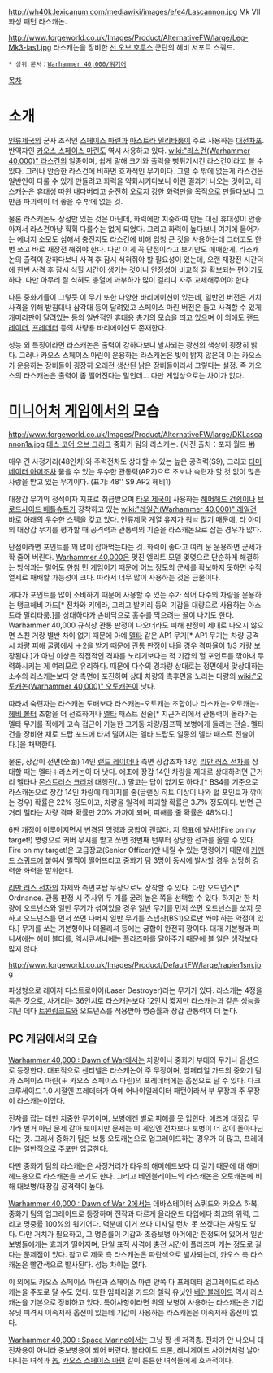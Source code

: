 {{{+1 '''Lascannon'''}}}

http://wh40k.lexicanum.com/mediawiki/images/e/e4/Lascannon.jpg
Mk Ⅶ 화성 패턴 라스캐논.

http://www.forgeworld.co.uk/Images/Product/AlternativeFW/large/Leg-Mk3-las1.jpg
라스캐논을 장비한 [[선 오브 호루스]] 군단의 헤비 서포트 스쿼드.

 * 상위 문서：[[Warhammer 40,000/워기어]]

[[목차]]

= 소개 =
[[인류제국]]의 군사 조직인 [[스페이스 마린]]과 [[아스트라 밀리타룸]]이 주로 사용하는 [[대전차포]]. 반역자인 [[카오스 스페이스 마린]]도 역시 사용하고 있다. [[wiki:"라스건(Warhammer 40,000)" 라스건]]의 일종이며, 쉽게 말해 크기와 출력을 뻥튀기시킨 라스건이라고 볼 수 있다. 그러나 안습한 라스건에 비하면 효과적인 무기이다. 그럴 수 밖에 없는게 라스건은 일반인이 다룰 수 있게 만들려고 화력을 약화시키다보니 이런 결과가 나오는 것이고, 라스캐논은 휴대성 따윈 내다버리고 순전히 오로지 강한 화력만을 목적으로 만들다보니 그만큼 파괴력이 더 좋을 수 밖에 없는 것.

물론 라스캐논도 장점만 있는 것은 아닌데, 화력에만 치중하여 만든 대신 휴대성이 안좋아져서 라스건마냥 휙휙 다룰수는 없게 되었다. 그리고 화력이 높다보니 여기에 들어가는 에너지 소모도 심해서 충전지도 라스건에 비해 엄청 큰 것을 사용하는데 그러고도 한번 쏘고 바로 재장전 해줘야 한다. 다만 이게 꼭 단점이라고 보기만도 애매한게, 라스캐논의 출력이 강하다보니 사격 후 잠시 식혀줘야 할 필요성이 있는데, 오랜 재장전 시간덕에 한번 사격 후 잠시 식힐 시간이 생기는 것이니 안정성이 비교적 잘 확보되는 편이기도 하다. 다만 아무리 잘 식혀도 총열에 과부하가 많이 걸리니 자주 교체해주어야 한다.

다른 중화기들이 그렇듯 이 무기 또한 다양한 바리에이션이 있는데, 일반인 버전은 거치 사격을 위해 받침대나 삼각대 등이 달려있고 스페이스 마린 버전은 들고 사격할 수 있게 개머리판이 달려있는 등의 일반적인 휴대용 총기의 모습을 띄고 있으며 이 외에도 [[랜드 레이더]], [[프레데터]] 등의 차량용 바리에이션도 존재한다.

성능 외 특징이라면 라스캐논은 출력이 강하다보니 발사되는 광선의 색상이 굉장히 밝다. 그러나 카오스 스페이스 마린이 운용하는 라스캐논은 빛이 밝지 않은데 이는 카오스가 운용하는 장비들이 굉장히 오래전 생산된 낡은 장비들이라서 그렇다는 설정. 즉 카오스의 라스캐논은 출력이 좀 떨어진다는 말인데... 다만 게임상으로는 차이가 없다.

= [[미니어처 게임]]에서의 모습 =

http://www.forgeworld.co.uk/Images/Product/AlternativeFW/large/DKLascannon1a.jpg
[[데스 코어 오브 크리그]] 중화기 팀의 라스캐논.
(사진 출처：포지 월드 [http://www.forgeworld.co.uk/Warhammer-40000/Imperial_Guard/Death-Korps-of-Krieg/ #])

매우 긴 사정거리(48인치)와 주력전차도 상대할 수 있는 높은 공격력(S9), 그리고 [[터미네이터 아머]]조차 뚫을 수 있는 우수한 관통력(AP2)으로 초보나 숙련자 할 것 없이 많은 사랑을 받고 있는 무기이다. (표기: 48'' S9 AP2 헤비1)

대장갑 무기의 정석이자 지표로 취급받으며 [[타우 제국]]이 사용하는 [[해머헤드 건쉽]]이나 [[브로드사이드 배틀슈트]]가 장착하고 있는 [[wiki:"레일건(Warhammer 40,000)" 레일건]] 바로 아래의 우수한 스펙을 갖고 있다. 인류제국 계열 유저가 워낙 많기 때문에, 타 아미의 대장갑 무기를 평가할 때 공격력과 관통력의 기준을 라스캐논으로 잡는 경우가 많다.

단점이라면 포인트를 꽤 많이 잡아먹는다는 것. 화력이 좋다고 여러 문 운용하면 군세가 확 줄어 버린다. [[Warhammer 40,000]]은 멋진 엘리트 모델 몇몇으로 단순하게 해결하는 방식과는 멀어도 한참 먼 게임이기 때문에 어느 정도의 군세를 확보하지 못하면 수적 열세로 패배할 가능성이 크다. 따라서 너무 많이 사용하는 것은 금물이다.

게다가 포인트를 많이 소비하기 때문에 사용할 수 있는 수가 적어 다수의 차량을 운용하는 탱크헤비 가드[* 전차와 키메라, 그리고 발키리 등의 기갑을 대량으로 사용하는 아스트라 밀리타룸.]를 상대하다가 손바닥으로 홍수를 막으려는 꼴이 나기도 한다. Warhammer 40,000 규칙상 관통 판정이 나오더라도 피해 판정이 제대로 나오지 않으면 스친 거랑 별반 차이 없기 때문에 아예 [[멜타]] 같은 AP1 무기[* AP1 무기는 차량 공격 시 차량 피해 굴림에서 ＋2을 받기 때문에 관통 판정이 나올 경우 격파율이 1/3 가량 보장된다.]가 아닌 이상은 직접적인 격파를 노리기보다는 적 기갑의 헐 포인트를 깎아내 무력화시키는 게 여러모로 유리하다. 때문에 다수의 경차량 상대로는 정면에서 맞상대하는 소수의 라스캐논보다 양 측면에 포진하여 상대 차량의 측후면을 노리는 다량의 [[wiki:"오토캐논(Warhammer 40,000)" 오토캐논]]이 낫다.

따라서 숙련자는 라스캐논 도배보다 라스캐논-오토캐논 조합이나 라스캐논-오토캐논-[[헤비 볼터]] 조합을 더 선호하거나 [[멜타]] 패스트 전술[* 지근거리에서 관통력이 올라가는 멜타 무기를 적에게 고속 접근이 가능한 고기동 차량/점프팩 보병에게 들리는 전술. 멜타건을 장비한 채로 드랍 포드에 타서 떨어지는 멜타 드랍도 일종의 멜타 패스트 전술이다.]을 채택한다.

물론, 장갑이 전면(全面) 14인 [[랜드 레이더]]나 측면 장갑조차 13인 [[리만 러스 전차]]를 상대할 때는 멜타＋라스캐논이 더 낫다. 애초에 장갑 14인 차량을 제대로 상대하려면 근거리 멜타나 [[몬스트러스 크리처]] 대행진(…) 말고는 답이 없기도 하다.[* BS4를 기준으로 라스캐논으로 장갑 14인 차량에 데미지를 줄(글랜싱 히트 이상이 나와 헐 포인트가 깎이는 경우) 확률은 22% 정도이고, 차량을 일격에 파괴할 확률은 3.7% 정도이다. 반면 근거리 멜타는 차량 격파 확률만 20% 가까이 되며, 피해를 줄 확률은 48%다.]

6판 개정이 이루어지면서 변경된 명령과 궁합이 괜찮다. 저 목표에 발사!(Fire on my target!) 명령으로 커버 무시를 받고 쏘면 첫번째 턴부터 상당한 전과를 올릴 수 있다. Fire on my target!은 고급장교(Senior Officer)만 내릴 수 있는 명령이기 때문에 [[커맨드 스쿼드]]에 붙여서 멀찍이 떨어뜨리고 중화기 팀 3명이 동시에 발사할 경우 상당히 강력한 화력을 발휘한다.

[[리만 러스 전차]]의 차제와 측면포탑 무장으로도 장착할 수 있다. 다만 오드넌스[* Ordnance. 관통 판정 시 주사위 두 개를 굴려 높은 쪽을 선택할 수 있다. 하지만 한 차량에 오드넌스와 일반 무기가 섞여있을 경우 일반 무기를 먼저 쏘면 오드넌스를 쏘지 못하고 오드넌스를 먼저 쏘면 나머지 일반 무기를 스냅샷(BS1)으로만 쏴야 하는 약점이 있다.] 무기를 쏘는 기본형이나 데몰리셔 등에는 궁합이 완전히 꽝이다. 대개 기본형과 퍼니셔에는 헤비 볼터를, 엑시큐셔너에는 플라즈마를 달아주기 때문에 볼 일은 생각보다 많지 않다.

http://www.forgeworld.co.uk/Images/Product/DefaultFW/large/rapier1sm.jpg

파생형으로 레이저 디스트로이어(Laser Destroyer)라는 무기가 있다. 라스캐논 4정을 묶은 것으로, 사거리는 36인치로 라스캐논보다 12인치 짧지만 라스캐논과 같은 성능을 지닌 데다 [[트윈링크드]]와 오드넌스를 적용받아 명중률과 장갑 관통력이 더 높다.

== PC 게임에서의 모습 ==
[[Warhammer 40,000 : Dawn of War]]에서는 차량이나 중화기 부대의 무기나 옵션으로 등장한다. 대표적으로 센티넬은 라스캐논이 주 무장이며, 임페리얼 가드의 중화기 팀과 스페이스 마린(＋ 카오스 스페이스 마린)의 프레데터에는 옵션으로 달 수 있다. 다크 크루세이드 1.0 시절엔 프레데터가 아예 어나이얼레이터 패턴이라서 부 무장과 주 무장이 라스캐논이었다.

전차를 잡는 데만 치중한 무기이며, 보병에겐 별로 피해를 못 입힌다. 애초에 대장갑 무기라 별거 아닌 문제 같아 보이지만 문제는 이 게임엔 전차보다 보병이 더 많이 돌아다닌다는 것. 그래서 중화기 팀은 보통 오토캐논으로 업그레이드하는 경우가 더 많고, 프레데터는 일반적으로 주포만 업글한다.

다만 중화기 팀의 라스캐논은 사정거리가 타우의 해머헤드보다 더 길기 때문에 대 해머헤드용으로 라스캐논을 쓰기도 한다. 그리고 베인블레이드의 라스캐논은 오토캐논에 비해 대보병/대장갑 공격력이 높다.

[[Warhammer 40,000 : Dawn of War 2]]에서는 데바스테이터 스쿼드와 카오스 하복, 중화기 팀의 업그레이드로 등장하며 전작과 다르게 올라운드 타입에다 최고의 위력, 그리고 명중률 100%의 워기어다. 덕분에 이거 쓰다 미사일 런처 못 쓰겠다는 사람도 있다. 다만 거치가 필요하고, 그 명중률이 기갑과 초중보병 아머에만 한정되어 있어서 일반 보병들에게는 효과가 떨어지며, 단일 표적 사격에 충전 시간이 플라즈마 캐논 정도로 길다는 문제점이 있다. 참고로 제국 측 라스캐논은 파란색으로 발사되는데, 카오스 측 라스캐논은 빨간색으로 발사된다. 성능 차이는 없다.

이 외에도 카오스 스페이스 마린과 스페이스 마린 양쪽 다 프레데터 업그레이드로 라스캐논을 주포로 달 수도 있다. 또한 임페리얼 가드의 렐릭 유닛인 [[베인블레이드]] 역시 라스캐논을 기본으로 장비하고 있다. 특이사항이라면 위의 보병이 사용하는 라스캐논은 기갑 유닛 피격시 이속저하 옵션이 있는데 기갑이 사용하는 라스캐논은 이속저하 옵션이 없다.

[[Warhammer 40,000 : Space Marine]]에서는 그냥 짱 센 저격총. 전차가 안 나오니 대전차용이 아니라 중보병용이 되어 버렸다. 블라이트 드론, 레니게이드 사이커처럼 날아다니는 녀석과 [[놉]], [[카오스 스페이스 마린]] 같이 튼튼한 녀석들에게 효과적이다.
